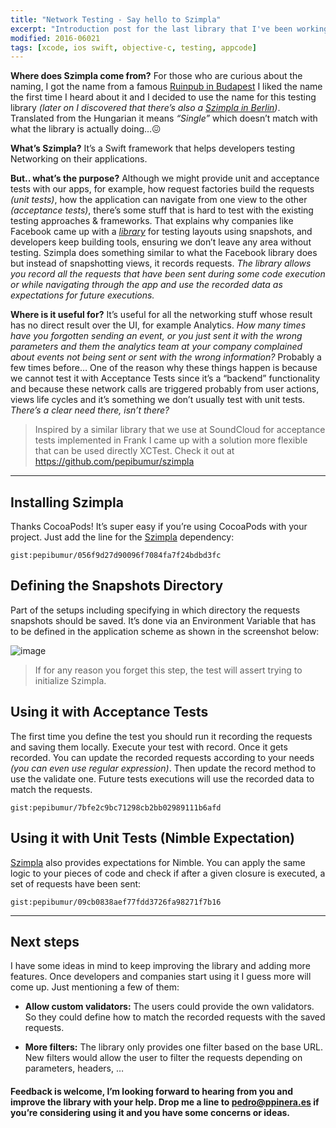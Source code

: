```yaml
---
title: "Network Testing - Say hello to Szimpla"
excerpt: "Introduction post for the last library that I've been working on, Szimpla."
modified: 2016-06021
tags: [xcode, ios swift, objective-c, testing, appcode]
---
```


**Where does Szimpla come from?** For those who are curious about the naming, I got the name from a famous [Ruinpub in Budapest](http://welovebudapest.com/clubs.and.nightlife.1/budapest.s.most.famous.ruin.pub.szimpla.kert) I liked the name the first time I heard about it and I decided to use the name for this testing library _(later on I discovered that there’s also a [Szimpla in Berlin](http://www.szimpla.de/))_. Translated from the Hungarian it means _“Single”_ which doesn’t match with what the library is actually doing…😖

**What’s Szimpla?** It’s a Swift framework that helps developers testing Networking on their applications.

**But.. what’s the purpose?** Although we might provide unit and acceptance tests with our apps, for example, how request factories build the requests _(unit tests)_, how the application can navigate from one view to the other _(acceptance tests)_, there’s some stuff that is hard to test with the existing testing approaches & frameworks. That explains why companies like Facebook came up with a [_library_](https://github.com/facebook/ios-snapshot-test-case) for testing layouts using snapshots, and developers keep building tools, ensuring we don’t leave any area without testing. Szimpla does something similar to what the Facebook library does but instead of snapshotting views, it records requests. _The library allows you record all the requests that have been sent during some code execution or while navigating through the app and use the recorded data as expectations for future executions._

**Where is it useful for?** It’s useful for all the networking stuff whose result has no direct result over the UI, for example Analytics. _How many times have you forgotten sending an event, or you just sent it with the wrong parameters and them the analytics team at your company complained about events not being sent or sent with the wrong information?_ Probably a few times before… One of the reason why these things happen is because we cannot test it with Acceptance Tests since it’s a “backend” functionality and because these network calls are triggered probably from user actions, views life cycles and it’s something we don’t usually test with unit tests. _There’s a clear need there, isn’t there?_

> Inspired by a similar library that we use at SoundCloud for acceptance tests implemented in Frank I came up with a solution more flexible that can be used directly XCTest. Check it out at https://github.com/pepibumur/szimpla

---

## Installing Szimpla

Thanks CocoaPods! It’s super easy if you’re using CocoaPods with your project. Just add the line for the [Szimpla](https://github.com/pepibumur/szimpla) dependency:

`gist:pepibumur/056f9d27d90096f7084fa7f24bdbd3fc`

## Defining the Snapshots Directory

Part of the setups including specifying in which directory the requests snapshots should be saved. It’s done via an Environment Variable that has to be defined in the application scheme as shown in the screenshot below:

![image]({{config.site_url}}/images/posts/szimpla-environment-vars.png)

> If for any reason you forget this step, the test will assert trying to initialize Szimpla.

## Using it with Acceptance Tests

The first time you define the test you should run it recording the requests and saving them locally. Execute your test with record. Once it gets recorded. You can update the recorded requests according to your needs _(you can even use regular expression)_. Then update the record method to use the validate one. Future tests executions will use the recorded data to match the requests.

`gist:pepibumur/7bfe2c9bc71298cb2bb02989111b6afd`

## Using it with Unit Tests (Nimble Expectation)

[Szimpla](https://github.com/pepibumur/szimpla) also provides expectations for Nimble. You can apply the same logic to your pieces of code and check if after a given closure is executed, a set of requests have been sent:

`gist:pepibumur/09cb0838aef77fdd3726fa98271f7b16`

---

## Next steps

I have some ideas in mind to keep improving the library and adding more features. Once developers and companies start using it I guess more will come up. Just mentioning a few of them:

- **Allow custom validators:** The users could provide the own validators. So they could define how to match the recorded requests with the saved requests.

- **More filters:** The library only provides one filter based on the base URL. New filters would allow the user to filter the requests depending on parameters, headers, …

#### Feedback is welcome, I’m looking forward to hearing from you and improve the library with your help. Drop me a line to [pedro@ppinera.es](mailto://pedro@ppinera.es) if you’re considering using it and you have some concerns or ideas.
